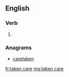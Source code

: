 ==English==

===Verb===
{{head|en|past participle}}

# {{past participle of|take care|lang=en}}

===Anagrams===
* [[caretaken#English|caretaken]]

[[fr:taken care]]
[[mg:taken care]]